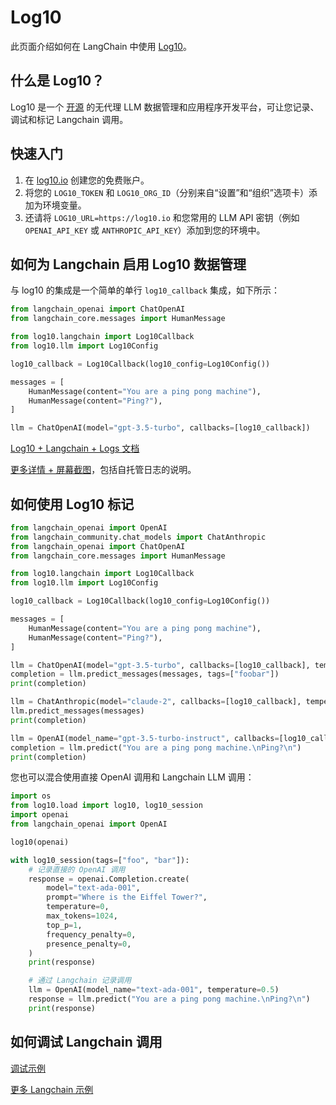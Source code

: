 # Log10

此页面介绍如何在 LangChain 中使用 [Log10](https://log10.io)。

## 什么是 Log10？

Log10 是一个 [开源](https://github.com/log10-io/log10) 的无代理 LLM 数据管理和应用程序开发平台，可让您记录、调试和标记 Langchain 调用。

## 快速入门

1. 在 [log10.io](https://log10.io) 创建您的免费账户。
2. 将您的 `LOG10_TOKEN` 和 `LOG10_ORG_ID`（分别来自“设置”和“组织”选项卡）添加为环境变量。
3. 还请将 `LOG10_URL=https://log10.io` 和您常用的 LLM API 密钥（例如 `OPENAI_API_KEY` 或 `ANTHROPIC_API_KEY`）添加到您的环境中。

## 如何为 Langchain 启用 Log10 数据管理

与 log10 的集成是一个简单的单行 `log10_callback` 集成，如下所示：

```python
from langchain_openai import ChatOpenAI
from langchain_core.messages import HumanMessage

from log10.langchain import Log10Callback
from log10.llm import Log10Config

log10_callback = Log10Callback(log10_config=Log10Config())

messages = [
    HumanMessage(content="You are a ping pong machine"),
    HumanMessage(content="Ping?"),
]

llm = ChatOpenAI(model="gpt-3.5-turbo", callbacks=[log10_callback])
```

[Log10 + Langchain + Logs 文档](https://github.com/log10-io/log10/blob/main/logging.md#langchain-logger)

[更多详情 + 屏幕截图](https://log10.io/docs/observability/logs)，包括自托管日志的说明。

## 如何使用 Log10 标记

```python
from langchain_openai import OpenAI
from langchain_community.chat_models import ChatAnthropic
from langchain_openai import ChatOpenAI
from langchain_core.messages import HumanMessage

from log10.langchain import Log10Callback
from log10.llm import Log10Config

log10_callback = Log10Callback(log10_config=Log10Config())

messages = [
    HumanMessage(content="You are a ping pong machine"),
    HumanMessage(content="Ping?"),
]

llm = ChatOpenAI(model="gpt-3.5-turbo", callbacks=[log10_callback], temperature=0.5, tags=["test"])
completion = llm.predict_messages(messages, tags=["foobar"])
print(completion)

llm = ChatAnthropic(model="claude-2", callbacks=[log10_callback], temperature=0.7, tags=["baz"])
llm.predict_messages(messages)
print(completion)

llm = OpenAI(model_name="gpt-3.5-turbo-instruct", callbacks=[log10_callback], temperature=0.5)
completion = llm.predict("You are a ping pong machine.\nPing?\n")
print(completion)
```

您也可以混合使用直接 OpenAI 调用和 Langchain LLM 调用：

```python
import os
from log10.load import log10, log10_session
import openai
from langchain_openai import OpenAI

log10(openai)

with log10_session(tags=["foo", "bar"]):
    # 记录直接的 OpenAI 调用
    response = openai.Completion.create(
        model="text-ada-001",
        prompt="Where is the Eiffel Tower?",
        temperature=0,
        max_tokens=1024,
        top_p=1,
        frequency_penalty=0,
        presence_penalty=0,
    )
    print(response)

    # 通过 Langchain 记录调用
    llm = OpenAI(model_name="text-ada-001", temperature=0.5)
    response = llm.predict("You are a ping pong machine.\nPing?\n")
    print(response)
```

## 如何调试 Langchain 调用

[调试示例](https://log10.io/docs/observability/prompt_chain_debugging)

[更多 Langchain 示例](https://github.com/log10-io/log10/tree/main/examples#langchain)